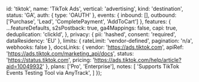 

id: 'tiktok',
name: 'TikTok Ads',
vertical: 'advertising',
kind: 'destination',
status: 'GA',
auth: { type: 'OAUTH' },
events: {
inbound: [],
outbound: ['Purchase', 'Lead', 'CompletePayment', 'AddToCart']
},
features: {
...featureDefaults,
s2sPostback: true,
ga4Mappings: false,
capi: true,
deduplication: 'clickId',
},
privacy: {
pii: 'hashed',
consent: 'required',
dataResidency: 'EU'
},
limits: { rateLimit: 'vendor-defined', pagination: 'n/a', webhooks: false },
docsLinks: {
vendor: 'https://ads.tiktok.com',
apiRef: 'https://ads.tiktok.com/marketing_api/docs',
status: 'https://status.tiktok.com',
pricing: 'https://ads.tiktok.com/help/article?aid=10049932'
},
plans: ['Pro', 'Enterprise'],
notes: [
'Supports TikTok Events Testing Tool via AnyTrack',
]
});